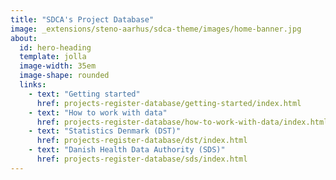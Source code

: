 ```yaml
---
title: "SDCA's Project Database"
image: _extensions/steno-aarhus/sdca-theme/images/home-banner.jpg
about:
  id: hero-heading
  template: jolla
  image-width: 35em
  image-shape: rounded
  links:
    - text: "Getting started"
      href: projects-register-database/getting-started/index.html
    - text: "How to work with data"
      href: projects-register-database/how-to-work-with-data/index.html
    - text: "Statistics Denmark (DST)"
      href: projects-register-database/dst/index.html
    - text: "Danish Health Data Authority (SDS)"
      href: projects-register-database/sds/index.html
---
```


:::{#hero-heading}
:::


